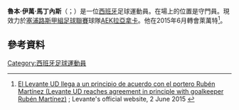 {{noteTA
|G1=football
|G2=uefa
|G3=laliga
|1=zh-hans:魯本;zh-hk:魯賓;
}}
{{Infobox football biography
| name = Rubén
| image = Z-A17 (2).jpg
| caption = Rubén in 2017
| fullname = Rubén Iván Martínez Andrade
| birth_date = {{birth date and age|1984|6|22|df=y}}
| birth_place = [[西班牙|西班牙]][[科里斯坦科|科里斯坦科]]
| height = {{height|m=1.87}}
| position = 守門員
| currentclub = [[AEK拉纳卡足球俱乐部|AEK拉亞拿卡]]
| clubnumber = 30
| youthyears1 = 1994–1996 | youthclubs1 = Bergantiños
| youthyears2 = 1996–1997 | youthclubs2 = Orillamar
| youthyears3 = 1997–2002 | youthclubs3 = [[巴塞罗那足球俱乐部|巴塞隆拿]]
| years1 = 2002–2004 | clubs1 = Barcelona C | caps1 = 31 | goals1 = 0
| years2 = 2002–2007 | clubs2 = Barcelona B | caps2 = 97 | goals2 = 0
| years3 = 2004–2008 | clubs3 = [[巴塞罗那足球俱乐部|巴塞隆拿]] | caps3 = 2 | goals3 = 0
| years4 = 2007–2008 | clubs4 = → [[費羅爾競賽會|費羅爾競賽會]] (loan) | caps4 = 0 | goals4 = 0
| years5 = 2008–2010 | clubs5 = [[卡塔赫纳足球俱乐部|卡達真拿]] | caps5 = 76 | goals5 = 0
| years6 = 2010–2013 | clubs6 = [[馬拉加足球俱樂部|馬拉加]] | caps6 = 11 | goals6 = 0
| years7 = 2012–2013 | clubs7 = → [[巴列卡诺闪电|華歷簡奴]] (loan) | caps7 = 30 | goals7 = 0
| years8 = 2013–2014 | clubs8 = [[巴列卡诺闪电|華歷簡奴]] | caps8 = 34 | goals8 = 0
| years9 = 2014–2015 | clubs9 = [[阿爾梅里亞體育聯盟|艾美利亞]] | caps9 = 23 | goals9 = 0
| years10 = 2015–2016 | clubs10 = [[萊萬特體育聯盟|利雲特]] | caps10 = 15 | goals10 = 0
| years11 = 2016–2018 | clubs11 = [[拉科鲁尼亚体育俱乐部|拉科魯尼亞]] | caps11 = 28 | goals11 = 0
| years12 = 2017 | clubs12 = → [[皇家安德列治體育會|安德列治]] (loan) | caps12 = 1 | goals12 = 0
| years13 = 2018–2021 | clubs13 = [[奥萨苏纳竞技俱乐部|奧沙辛拿]] | caps13 = 57 | goals13 = 0
| years14 = 2021– | clubs14 = [[AEK拉纳卡足球俱乐部|AEK拉亞拿卡]] | caps14 = 2 | goals14 = 0
| totalcaps = | totalgoals = 
| nationalyears1 = 2002 | nationalteam1 = 西班牙U20 | nationalcaps1 = 1 | nationalgoals1 = 0
| nationalyears2 = 2004 | nationalteam2 = [[西班牙21歲以下國家足球隊|西班牙U21]] | nationalcaps2 = 1 | nationalgoals2 = 0
| nationalyears3 = 2005 | nationalteam3 = 西班牙U23 | nationalcaps3 = 2 | nationalgoals3 = 0
| club-update = 12 September 2021
| medaltemplates = {{Medal|Sport|Men's [[Association_football|football]]}}
{{Medal|Country|{{fb|ESP}}}}
{{Medal|Comp|[[FIFA_U-20_World_Cup|FIFA U-20 World Cup]]|}}
{{Medal|RU|[[2003_FIFA_World_Youth_Championship|2003 United Arab Emirates]]|}}
}}

'''魯本·伊萬·馬丁內斯'''（{{lang-es|Rubén Iván Martínez}}；{{bd|1984年|6月22日}}）是一位[[西班牙|西班牙]]足球運動員。在場上的位置是守門員。現效力於[[塞浦路斯甲組足球聯賽|塞浦路斯甲組足球聯賽]]球隊[[AEK拉纳卡足球俱乐部|AEK拉亞拿卡]]。他在2015年6月轉會萊萬特<ref>[http://es.levanteud.com/noticias/levante25153.html El Levante UD llega a un principio de acuerdo con el portero Rubén Martínez (Levante UD reaches agreement in principle with goalkeeper Rubén Martínez)] {{webarchive|url=https://web.archive.org/web/20150712125603/http://es.levanteud.com/noticias/levante25153.html |date=2015-07-12 }}; Levante's official website, 2 June 2015 {{es icon}}</ref>。

==參考資料==
{{Reflist}}

{{DEFAULTSORT:Martinez, Ruben}}
[[Category:西班牙足球運動員|Category:西班牙足球運動員]]